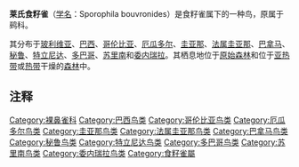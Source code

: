{{Speciesbox
| name = 莱氏食籽雀
| image =Sporophila bouvronides - Leson's Seedeater (male); Iranduba, Amazonas, Brazil 02.jpg
| status = LC
| status_system = IUCN3.1
| status_ref = <ref>{{IUCN|id=22723431 |title=''Sporophila bouvronides'' |assessors=[[BirdLife_International|BirdLife International]] |version=2013.2 |year=2012 |accessdate=26 November 2013}}</ref>
| genus = Sporophila
| species = bouvronides
| authority = ([[René-Primevère_Lesson|Lesson]], 1831)
}}
'''莱氏食籽雀'''（[[学名|学名]]：Sporophila bouvronides）是食籽雀属下的一种鸟，原属于鹀科。

其分布于[[玻利维亚|玻利维亚]]、[[巴西|巴西]]、[[哥伦比亚|哥伦比亚]]、[[厄瓜多尔|厄瓜多尔]]、[[圭亚那|圭亚那]]、[[法属圭亚那|法属圭亚那]]、[[巴拿马|巴拿马]]、[[秘鲁|秘鲁]]、[[特立尼达|特立尼达]]、[[多巴哥|多巴哥]]、[[苏里南|苏里南]]和[[委内瑞拉|委内瑞拉]]。其栖息地位于[[原始森林|原始森林]]和位于[[亚热带|亚热带]]或[[热带|热带]]干燥的[[森林|森林]]中。

==注释==
{{Reflist}}
{{Taxonbar|from=Q1306678}}

[[Category:裸鼻雀科|Category:裸鼻雀科]]
[[Category:巴西鸟类|Category:巴西鸟类]]
[[Category:哥伦比亚鸟类|Category:哥伦比亚鸟类]]
[[Category:厄瓜多尔鸟类|Category:厄瓜多尔鸟类]]
[[Category:圭亚那鸟类|Category:圭亚那鸟类]]
[[Category:法属圭亚那鸟类|Category:法属圭亚那鸟类]]
[[Category:巴拿马鸟类|Category:巴拿马鸟类]]
[[Category:秘鲁鸟类|Category:秘鲁鸟类]]
[[Category:特立尼达鸟类|Category:特立尼达鸟类]]
[[Category:多巴哥鸟类|Category:多巴哥鸟类]]
[[Category:苏里南鸟类|Category:苏里南鸟类]]
[[Category:委内瑞拉鸟类|Category:委内瑞拉鸟类]]
[[Category:食籽雀屬|Category:食籽雀屬]]


{{Passeriformes-stub}}
